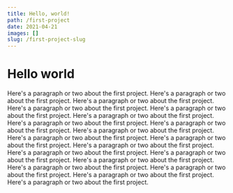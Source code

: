 ```yaml
---
title: Hello, world!
path: /first-project
date: 2021-04-21
images: []
slug: /first-project-slug
---
```


# Hello world

Here's a paragraph or two about the first project.
Here's a paragraph or two about the first project.
Here's a paragraph or two about the first project.
Here's a paragraph or two about the first project.
Here's a paragraph or two about the first project.
Here's a paragraph or two about the first project.
Here's a paragraph or two about the first project.
Here's a paragraph or two about the first project.
Here's a paragraph or two about the first project.
Here's a paragraph or two about the first project.
Here's a paragraph or two about the first project.
Here's a paragraph or two about the first project.
Here's a paragraph or two about the first project.
Here's a paragraph or two about the first project.
Here's a paragraph or two about the first project.
Here's a paragraph or two about the first project.
Here's a paragraph or two about the first project.
Here's a paragraph or two about the first project.
Here's a paragraph or two about the first project.